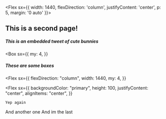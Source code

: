 <Flex sx={{
    width: 1440,
    flexDirection: 'column',
    justifyContent: 'center',
    p: 5,
    margin: '0 auto'
}}>

## This is a second page!

##### This is an embedded tweet of cute bunnies

<Box
  sx={{
    my: 4,
  }}
>
  <Tweet
    tweetLink="https://twitter.com/Bunnies/status/1192573146341269504?s=20"
    align="center"
    theme="light"
  />
</Box>

##### These are some boxes

<Flex
  sx={{
    flexDirection: "column",
    width: 1440,
    my: 4,
  }}
>
  <Flex
    sx={{
      backgroundColor: "primary",
      height: 100,
      justifyContent: "center",
      alignItems: "center",
    }}
  >
    Yep again
  </Flex>
  <Flex
    sx={{
      backgroundColor: "highlight",
      height: 100,
      justifyContent: "center",
      alignItems: "center",
    }}
  >
    And another one
  </Flex>
  <Flex
    sx={{
      backgroundColor: "secondary",
      height: 100,
      justifyContent: "center",
      alignItems: "center",
    }}
  >
    And im the last
  </Flex>
</Flex>

</Flex>
